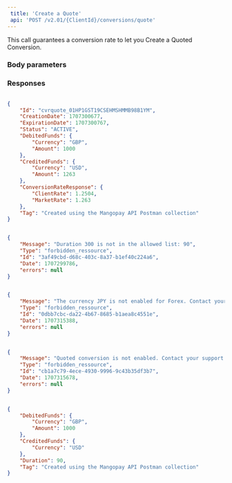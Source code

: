 ```yaml
---  
 title: 'Create a Quote'  
 api: 'POST /v2.01/{ClientId}/conversions/quote'  
---  
```


  

This call guarantees a conversion rate to let you Create a Quoted Conversion.  

### Body parameters  

<DebitedFunds />  

<CreditedFunds />  

<Tag />  

<Duration />  

### Responses  

<AccordionGroup><Accordion title="200 Active">  

<IdResponse />  

<CreationDateResponse />  

<ExpirationDateResponse />  

<StatusResponse />  

<DebitedFundsResponse />  

<CreditedFundsResponse />  

<ConversionRateResponseResponse />  

<TagResponse /></Accordion><Accordion title="403 Duration not allowed"></Accordion><Accordion title="403 Currency not activated"></Accordion><Accordion title="403 Quoted conversion feature not activated"></Accordion></AccordionGroup>  

<ResponseExample>  

```json 200 Active  

{
    "Id": "cvrquote_01HP1GST19CSEHMSHMMB98B1YM",
    "CreationDate": 1707300677,
    "ExpirationDate": 1707300767,
    "Status": "ACTIVE",
    "DebitedFunds": {
        "Currency": "GBP",
        "Amount": 1000
    },
    "CreditedFunds": {
        "Currency": "USD",
        "Amount": 1263
    },
    "ConversionRateResponse": {
        "ClientRate": 1.2504,
        "MarketRate": 1.263
    },
    "Tag": "Created using the Mangopay API Postman collection"
}  

 ```  

```json 403 Duration not allowed  

{
    "Message": "Duration 300 is not in the allowed list: 90",
    "Type": "forbidden_ressource",
    "Id": "3af49cbd-d68c-403c-8a37-b1ef40c224a6",
    "Date": 1707299786,
    "errors": null
}  

 ```  

```json 403 Currency not activated  

{
    "Message": "The currency JPY is not enabled for Forex. Contact your support to activate this feature.",
    "Type": "forbidden_ressource",
    "Id": "0dbb7cbc-da22-4b67-8685-b1aea8c4551e",
    "Date": 1707315388,
    "errors": null
}  

 ```  

```json 403 Quoted conversion feature not activated  

{
    "Message": "Quoted conversion is not enabled. Contact your support to activate this feature.",
    "Type": "forbidden_ressource",
    "Id": "cb1a7c79-4ece-4930-9996-9c43b35df3b7",
    "Date": 1707315678,
    "errors": null
}  

 ```  

</ResponseExample>  

<RequestExample>  
  
```json REST  

{
    "DebitedFunds": {
        "Currency": "GBP",
        "Amount": 1000
    },
    "CreditedFunds": {
        "Currency": "USD"
    },
    "Duration": 90,
    "Tag": "Created using the Mangopay API Postman collection"
}  
```  

  
</RequestExample>